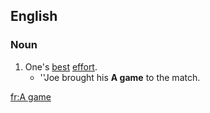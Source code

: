 ==English==

===Noun===
{{en-noun|head=[[A]] [[game]]}}
# One's [[best]] [[effort]].
#* ''Joe brought his '''A game''' to the match.

[[fr:A game]]